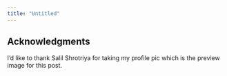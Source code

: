 ```yaml
---
title: "Untitled"
---
```


## Acknowledgments {.appendix}

I'd like to thank Salil Shrotriya for taking my profile pic which is the preview image for this post.
